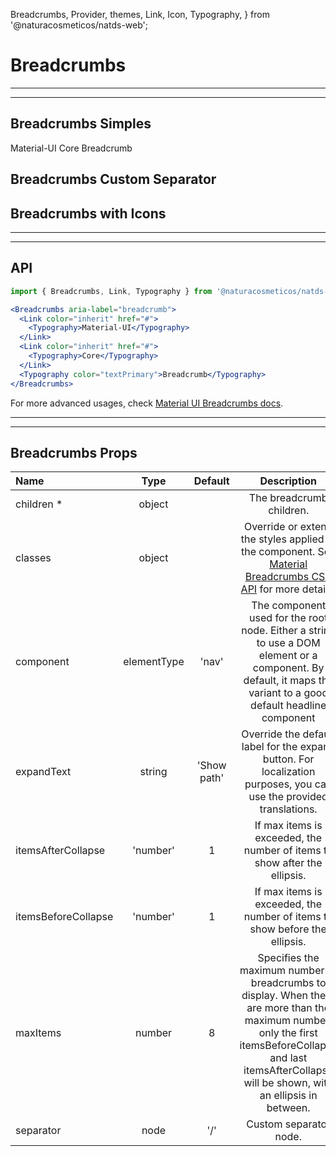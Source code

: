   Breadcrumbs,
  Provider,
  themes,
  Link,
  Icon,
  Typography,
} from '@naturacosmeticos/natds-web';

# Breadcrumbs

---

---

## Breadcrumbs Simples

<Provider theme={themes.natura.light}>
  <Breadcrumbs aria-label="breadcrumb">
    <Link color="inherit" href="#">
      Material-UI
    </Link>
    <Link color="inherit" href="#">
      Core
    </Link>
    <Typography color="textPrimary">Breadcrumb</Typography>
  </Breadcrumbs>
</Provider>

## Breadcrumbs Custom Separator

<Provider theme={themes.natura.light}>
  <ComponentWithLabel componentList={separators} itemsPerRow={1} />
</Provider>

## Breadcrumbs with Icons

<Provider theme={themes.natura.light}>
  <ComponentWithLabel componentList={icons} itemsPerRow={1} />
</Provider>

---

---

## API

```jsx highlight-line="2"
import { Breadcrumbs, Link, Typography } from '@naturacosmeticos/natds-web';

<Breadcrumbs aria-label="breadcrumb">
  <Link color="inherit" href="#">
    <Typography>Material-UI</Typography>
  </Link>
  <Link color="inherit" href="#">
    <Typography>Core</Typography>
  </Link>
  <Typography color="textPrimary">Breadcrumb</Typography>
</Breadcrumbs>
```

For more advanced usages, check [Material UI Breadcrumbs docs](https://material-ui.com/pt/components/breadcrumbs/).

---

---

## Breadcrumbs Props

| Name                |    Type     |   Default   |                                                                                                   Description                                                                                                   |
| :------------------ | :---------: | :---------: | :-------------------------------------------------------------------------------------------------------------------------------------------------------------------------------------------------------------: |
| children \*         |   object    |             |                                                                                            The breadcrumb children.                                                                                             |
| classes             |   object    |             |                           Override or extend the styles applied to the component. See [Material Breadcrumbs CSS API](https://material-ui.com/api/breadcrumbs/#css) for more details.                            |
| component           | elementType |    'nav'    |                         The component used for the root node. Either a string to use a DOM element or a component. By default, it maps the variant to a good default headline component                         |
| expandText          |   string    | 'Show path' |                                               Override the default label for the expand button. For localization purposes, you can use the provided translations.                                               |
| itemsAfterCollapse  |  'number'   |      1      |                                                                    If max items is exceeded, the number of items to show after the ellipsis.                                                                    |
| itemsBeforeCollapse |  'number'   |      1      |                                                                   If max items is exceeded, the number of items to show before the ellipsis.                                                                    |
| maxItems            |   number    |      8      | Specifies the maximum number of breadcrumbs to display. When there are more than the maximum number, only the first itemsBeforeCollapse and last itemsAfterCollapse will be shown, with an ellipsis in between. |
| separator           |    node     |     '/'     |                                                                                             Custom separator node.                                                                                              |
